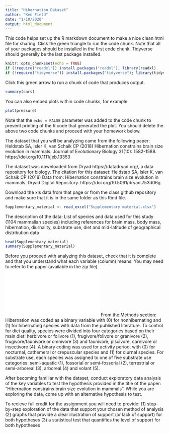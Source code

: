 ```yaml
---
title: "Hibernation Dataset"
author: "Ken Field"
date: "1/10/2020"
output: html_document
---
```


This code helps set up the R markdown document to make a nice clean html file for sharing. 
Click the green triangle to run the code chunk. 
Note that all of your packages should be installed in the first code chunk.
Tidyverse should generally be the last package installed.

```r
knitr::opts_chunk$set(echo = TRUE)
if (!require("readxl")) install.packages("readxl"); library(readxl)
if (!require("tidyverse")) install.packages("tidyverse"); library(tidyverse)
```

Click this green arrow to run a chunk of code that produces output.

```r
summary(cars)
```

You can also embed plots within code chunks, for example:

```r
plot(pressure)
```

Note that the `echo = FALSE` parameter was added to the code chunk to prevent printing of the R code that generated the plot. You should delete the above two code chunks and proceed with your homework below.

The dataset that you will be analyzing came from the following paper:
Heldstab SA, Isler K, van Schaik CP (2018) Hibernation constrains brain size evolution in mammals. Journal of Evolutionary Biology 31(10): 1582-1588. https://doi.org/10.1111/jeb.13353

The dataset was downloaded from Dryad https://datadryad.org/, a data repository for biology. The citation for this dataset:
Heldstab SA, Isler K, van Schaik CP (2018) Data from: Hibernation constrains brain size evolution in mammals. Dryad Digital Repository. https://doi.org/10.5061/dryad.753d06g

Download the xls data from that page or from the class github repository and make sure that it is in the same folder as this Rmd file.

```r
Supplementary_material <- read_excel("Supplementary material.xlsx")
```

The description of the data:
List of species and data used for this study (1104 mammalian species) including references for brain mass, body mass, hibernation, diurnality, substrate use, diet and mid-latitude of geographical distribution data

```r
head(Supplementary_material)
summary(Supplementary_material)
```

Before you proceed with analyzing this dataset, check that it is complete and that you understand what each variable (column) means. You may need to refer to the paper (available in the zip file).
![Heldstab et al.](Heldstab_et_al-2018-Journal_of_Evolutionary_Biology.pdf)
From the Methods section:
Hibernation was coded as a binary variable with (0) for nonhibernating and (1) for hibernating species with data from the published literature.
To control for diet quality, species were divided into four categories based on their main diet: herbivore or folivore (1), frugivore/folivore or granivore (2), frugivore/faunivore or omnivore (3) and faunivore, piscivore, carnivore or insectivore (4). A binary coding was used for activity period, with (0) for nocturnal, cathemeral or crepuscular species and (1) for diurnal species. For substrate use, each species was assigned to one of five substrate use categories: semi-aquatic (1), fossorial or semi-fossorial (2), terrestrial or semi-arboreal (3), arboreal (4) and volant (5).

After becoming familiar with the dataset, conduct exploratory data analysis of the key variables to test the hypothesis provided in the title of the paper: "Hibernation constrains brain size evolution in mammals". 
While you are exploring the data, come up with an alternative hypothesis to test.

To recieve full credit for the assignment you will need to provide: 
(1) step-by-step exploration of the data that support your chosen method of analysis
(2) graphs that provide a clear illustration of support (or lack of support) for both hypotheses
(3) a statistical test that quantifies the level of support for both hypotheses